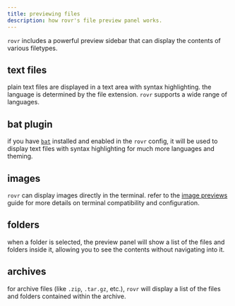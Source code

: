 ```yaml
---
title: previewing files
description: how rovr's file preview panel works.
---
```


`rovr` includes a powerful preview sidebar that can display the contents of various filetypes.

## text files

plain text files are displayed in a text area with syntax highlighting. the language is determined by the file extension. `rovr` supports a wide range of languages.

## bat plugin

if you have [`bat`](/rovr/features/plugins#bat) installed and enabled in the `rovr` config, it will be used to display text files with syntax highlighting for much more languages and theming.

## images

`rovr` can display images directly in the terminal. refer to the [image previews](/rovr/features/image-previews) guide for more details on terminal compatibility and configuration.

## folders

when a folder is selected, the preview panel will show a list of the files and folders inside it, allowing you to see the contents without navigating into it.

## archives

for archive files (like `.zip`, `.tar.gz`, etc.), `rovr` will display a list of the files and folders contained within the archive.
